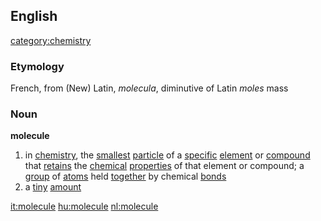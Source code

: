 ==English==   [[category:chemistry]]
===Etymology===
French, from (New) Latin, ''molecula'', diminutive of Latin ''moles'' mass
===Noun===
'''molecule'''
# in [[chemistry]], the [[smallest]] [[particle]] of a [[specific]] [[element]] or [[compound]] that [[retains]] the [[chemical]] [[properties]] of that element or compound; a [[group]] of [[atom]]s held [[together]] by chemical [[bond]]s
# a [[tiny]] [[amount]]

[[it:molecule]]
[[hu:molecule]]
[[nl:molecule]]